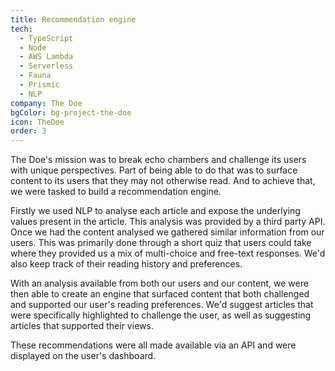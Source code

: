 ```yaml
---
title: Recommendation engine
tech:
  - TypeScript
  - Node
  - AWS Lambda
  - Serverless
  - Fauna
  - Prismic
  - NLP
company: The Doe
bgColor: bg-project-the-doe
icon: TheDoe
order: 3
---
```


The Doe's mission was to break echo chambers and challenge its users with unique perspectives. Part of being able to do that was to surface content to its users that they may not otherwise read. And to achieve that, we were tasked to build a recommendation engine.

Firstly we used NLP to analyse each article and expose the underlying values present in the article. This analysis was provided by a third party API. Once we had the content analysed we gathered similar information from our users. This was primarily done through a short quiz that users could take where they provided us a mix of multi-choice and free-text responses. We'd also keep track of their reading history and preferences.

With an analysis available from both our users and our content, we were then able to create an engine that surfaced content that both challenged and supported our user's reading preferences. We'd suggest articles that were specifically highlighted to challenge the user, as well as suggesting articles that supported their views.

These recommendations were all made available via an API and were displayed on the user's dashboard.
